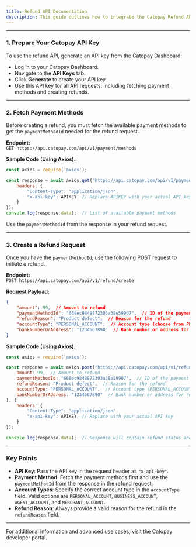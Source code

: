 ```yaml
---
title: Refund API Documentation
description: This guide outlines how to integrate the Catopay Refund API into your application to handle refunds for payments.
---
```




---

### 1. Prepare Your Catopay API Key

To use the refund API, generate an API key from the Catopay Dashboard:

- Log in to your Catopay Dashboard.
- Navigate to the **API Keys** tab.
- Click **Generate** to create your API key.
- Use this API key for all API requests, including fetching payment methods and creating refunds.

---

### 2. Fetch Payment Methods

Before creating a refund, you must fetch the available payment methods to get the `paymentMethodId` needed for the refund request.

**Endpoint:**  
`GET https://api.catopay.com/api/v1/payment/methods`

**Sample Code (Using Axios):**
```javascript
const axios = require('axios');

const response = await axios.get("https://api.catopay.com/api/v1/payment/methods", {
    headers: {
        "Content-Type": "application/json",
        "x-api-key": APIKEY  // Replace APIKEY with your actual API key
    }
});
console.log(response.data);  // List of available payment methods
```

Use the `paymentMethodId` from the response in your refund request.

---

### 3. Create a Refund Request

Once you have the `paymentMethodId`, use the following POST request to initiate a refund.

**Endpoint:**  
`POST https://api.catopay.com/api/v1/refund/create`

**Request Payload:**
```json
{
    "amount": 99,  // Amount to refund
    "paymentMethodId": "668ec9848872303a38e59907",  // ID of the payment method (from the previous step)
    "refundReason": "Product defect",  // Reason for the refund
    "accountType": "PERSONAL_ACCOUNT",  // Account type (choose from PERSONAL_ACCOUNT, BUSINESS_ACCOUNT, AGENT_ACCOUNT, MERCHANT_ACCOUNT)
    "bankNumberOrAddress": "1234567890"  // Bank number or address for refund
}
```

**Sample Code (Using Axios):**
```javascript
const axios = require('axios');

const response = await axios.post("https://api.catopay.com/api/v1/refund/create", {
    amount: 99,  // Amount to refund
    paymentMethodId: "668ec9848872303a38e59907",  // ID of the payment method
    refundReason: "Product defect",  // Reason for the refund
    accountType: "PERSONAL_ACCOUNT",  // Account type (PERSONAL_ACCOUNT, BUSINESS_ACCOUNT, AGENT_ACCOUNT, MERCHANT_ACCOUNT)
    bankNumberOrAddress: "1234567890"  // Bank number or address for refund
}, {
    headers: {
        "Content-Type": "application/json",
        "x-api-key": APIKEY  // Replace with your actual API key
    }
});

console.log(response.data);  // Response will contain refund status and details
```

---

### Key Points

- **API Key**: Pass the API key in the request header as `"x-api-key"`.
- **Payment Method**: Fetch the payment methods first and use the `paymentMethodId` from the response in the refund request.
- **Account Types**: Specify the correct account type in the `accountType` field. Valid options are `PERSONAL_ACCOUNT`, `BUSINESS_ACCOUNT`, `AGENT_ACCOUNT`, and `MERCHANT_ACCOUNT`.
- **Refund Reason**: Always provide a valid reason for the refund in the `refundReason` field.

---

For additional information and advanced use cases, visit the Catopay developer portal.
